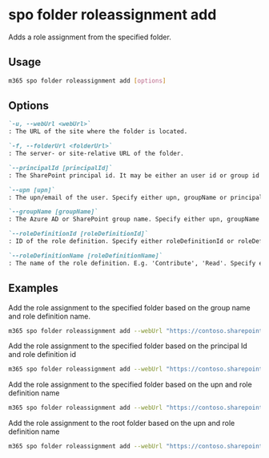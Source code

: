 
# spo folder roleassignment add

Adds a role assignment from the specified folder.

## Usage

```sh
m365 spo folder roleassignment add [options]
```

## Options

```md definition-list
`-u, --webUrl <webUrl>`
: The URL of the site where the folder is located.

`-f, --folderUrl <folderUrl>`
: The server- or site-relative URL of the folder.

`--principalId [principalId]`
: The SharePoint principal id. It may be either an user id or group id for which the role assignment will be addd. Specify either upn, groupName or principalId but not multiple.

`--upn [upn]`
: The upn/email of the user. Specify either upn, groupName or principalId but not multiple.

`--groupName [groupName]`
: The Azure AD or SharePoint group name. Specify either upn, groupName or principalId but not multiple.

`--roleDefinitionId [roleDefinitionId]`
: ID of the role definition. Specify either roleDefinitionId or roleDefinitionName but not both.

`--roleDefinitionName [roleDefinitionName]`
: The name of the role definition. E.g. 'Contribute', 'Read'. Specify either roleDefinitionId or roleDefinitionName but not both
```

<Global />

## Examples

Add the role assignment to the specified folder based on the group name and role definition name.

```sh
m365 spo folder roleassignment add --webUrl "https://contoso.sharepoint.com/sites/contoso-sales" --folderUrl  "/Shared Documents/FolderPermission" --groupName "saleGroup" --roleDefinitionName "Edit"
```

Add the role assignment to the specified folder based on the principal Id and role definition id

```sh
m365 spo folder roleassignment add --webUrl "https://contoso.sharepoint.com/sites/contoso-sales" --folderUrl "/Shared Documents/FolderPermission" --principalId 2 --roleDefinitionId 1073741827 
```

Add the role assignment to the specified folder based on the upn and role definition name

```sh
m365 spo folder roleassignment add --webUrl "https://contoso.sharepoint.com/sites/contoso-sales" --folderUrl "/Shared Documents/FolderPermission" --upn "test@contoso.onmicrosoft.com" --roleDefinitionName "Edit"
```
Add the role assignment to the root folder based on the upn and role definition name

```sh
m365 spo folder roleassignment add --webUrl "https://contoso.sharepoint.com/sites/contoso-sales" --folderUrl "/Shared Documents" --upn "test@contoso.onmicrosoft.com" --roleDefinitionName "Edit"
```
